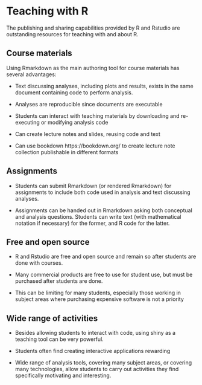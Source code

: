 # Teaching with R

The publishing and sharing capabilities provided by R
and Rstudio are outstanding resources for teaching with
and about R.

## Course materials

Using Rmarkdown as the main authoring tool for course
materials has several advantages:

- Text discussing analyses, including plots and results,
exists in the same document containing code to perform analysis.

- Analyses are reproducible since documents are executable

- Students can interact with teaching materials by downloading
and re-executing or modifying analysis code

- Can create lecture notes and slides, reusing code and text

- Can use bookdown https://bookdown.org/ to create lecture note
collection publishable in different formats 

## Assignments

- Students can submit Rmarkdown (or rendered Rmarkdown) for
assignments to include both code used in analysis and text
discussing analyses.

- Assignments can be handed out in Rmarkdown asking both conceptual and analysis questions. Students can write text 
(with mathematical notation if necessary) for the former, 
and R code for the latter.

## Free and open source

- R and Rstudio are free and open source and remain so after students are done with courses. 

- Many commercial products are free to use for student use, but must be purchased after students are done. 

- This can be limiting for many students, especially those working in subject areas where purchasing expensive software is not a priority

## Wide range of activities

- Besides allowing students to interact with code, using shiny as a teaching
tool can be very powerful.

- Students often find creating interactive applications rewarding

- Wide range of analysis tools, covering many subject areas, or covering
many technologies, allow students to carry out activities they find
specifically motivating and interesting.

